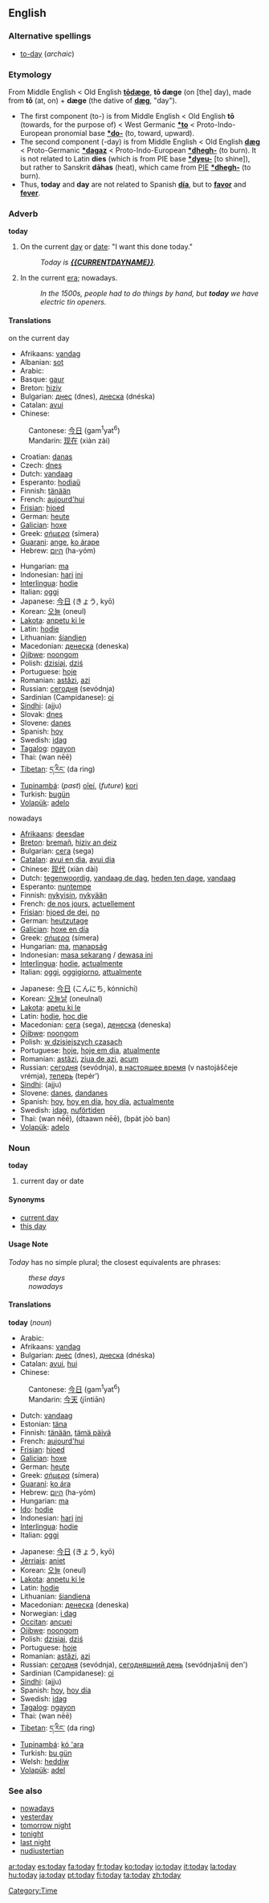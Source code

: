 ==English==

===Alternative spellings===
*[[to-day]] (''archaic'')

===Etymology===
From Middle English < Old English '''[[todæge|tōdæge]]''', '''tō dæge''' (on [the] day), made from '''tō''' (at, on) + '''dæge''' (the dative of '''[[dæg]]''', "day").
*The first component (to-) is from Middle English < Old English '''tō''' (towards, for the purpose of) < West Germanic '''[[*to]]''' < Proto-Indo-European pronomial base '''[[*do-]]''' (to, toward, upward).
*The second component (-day) is from Middle English < Old English '''[[dæg]]''' < Proto-Germanic '''[[*dagaz]]''' < Proto-Indo-European '''[[*dhegh-]]''' (to burn). It is not related to Latin '''dies''' (which is from PIE base '''[[*dyeu-]]''' [to shine]), but rather to Sanskrit '''dāhas''' (heat), which came from [[PIE]] '''[[*dhegh-]]''' (to burn).
*Thus, '''today''' and '''day''' are not related to Spanish '''[[día]]''', but to '''[[favor]]''' and '''[[fever]]'''.
===Adverb===
'''today'''
#On the current [[day]] or [[date]]: "I want this done today."
#: ''Today is '''[[{{CURRENTDAYNAME}}]]'''.''
#In the current [[era]]; nowadays.
#: ''In the 1500s, people had to do things by hand, but '''today''' we have electric tin openers.''

====Translations====
;on the current day
{{top}}
*Afrikaans: [[vandag]]
*Albanian: [[sot]]
*Arabic: {{ARchar|[[اليوم]]}} {{Unicode|(al-yáum)}}
*Basque: [[gaur]]
*Breton: [[hiziv]]
*Bulgarian: [[днес]] (dnes), [[днеска]] (dnéska)
*Catalan: [[avui]]
*Chinese:
:Cantonese: [[今日]] (gam<sup>1</sup>yat<sup>6</sup>)
:Mandarin: [[现在]] (xiàn zài)
*Croatian: [[danas]]
*Czech: [[dnes]]
*Dutch: [[vandaag]]
*Esperanto: [[hodiaŭ]]
*Finnish: [[tänään]]
*French: [[aujourd'hui]]
*[[Frisian]]: [[hjoed]]
*German: [[heute]]
*[[Galician]]: [[hoxe]]
*Greek: [[σήμερα]] (símera)
*[[Guarani]]: [[ange]], [[ko árape]]
*Hebrew: [[היום]] (ha-yóm)
{{mid}}
*Hungarian: [[ma]]
*Indonesian: [[hari]] [[ini]]
*[[Interlingua]]: [[hodie]]
*Italian: [[oggi]]
*Japanese: [[今日]] (きょう, kyō)
*Korean: [[오늘]] (oneul)
*[[Lakota]]: [[anpetu ki le]]
*Latin: [[hodie]]
*Lithuanian: [[šiandien]]
*Macedonian: [[денеска]] (deneska)
*[[Ojibwe]]: [[noongom]]
*Polish: [[dzisiaj]], [[dziś]]
*Portuguese: [[hoje]]
*Romanian: [[astăzi]], [[azi]]
*Russian: [[сегодня]] (sevódnja)
*Sardinian (Campidanese): [[oi]]
*[[Sindhi]]: {{SDchar|[[اَڄُ]]}} (ajju) {{m}}
*Slovak: [[dnes]]
*Slovene: [[danes]]
*Spanish: [[hoy]]
*Swedish: [[i]][[dag]]
*[[Tagalog]]: [[ngayon]]
*Thai: {{THchar|[[วันนี้]]}} (wan nēē)
*[[Tibetan]]: [[ད་རིང་]] (da ring)
*[[Tupinambá]]: (''past'') [[oîeí]], (''future'') [[kori]]
*Turkish: [[bu]][[gün]]
*[[Volapük]]: [[adelo]]
{{bottom}}

;nowadays
{{top}}
*[[Afrikaans]]: [[deesdae]]
*[[Breton]]: [[bremañ]], [[hiziv an deiz]]
*Bulgarian: [[сега]] (sega)
*[[Catalan]]: [[avui en dia]], [[avui dia]]
*Chinese: [[现代]] (xiàn dài)
*Dutch: [[tegenwoordig]], [[vandaag de dag]], [[heden ten dage]], [[vandaag]]
*Esperanto: [[nuntempe]]
*Finnish: [[nykyisin]], [[nykyään]]
*French: [[de nos jours]], [[actuellement]]
*[[Frisian]]: [[hjoed de dei]], [[no#Frisian|no]]
*German: [[heutzutage]]
*[[Galician]]: [[hoxe en día]]
*Greek: [[σήμερα]] (símera)
*Hungarian: [[ma#Hungarian|ma]], [[manapság]]
*Indonesian: [[masa sekarang]] / [[dewasa ini]]
*[[Interlingua]]: [[hodie]], [[actualmente]]
*Italian: [[oggi]], [[oggigiorno]], [[attualmente]]
{{mid}}
*Japanese: [[今日]] (こんにち, kónnichi)
*Korean: [[오늘날]] (oneulnal)
*[[Lakota]]: [[apetu ki le]]
*Latin: [[hodie]], [[hoc die]]
*Macedonian: [[сега]] (sega), [[денеска]] (deneska)
*[[Ojibwe]]: [[noongom]]
*Polish: [[w dzisiejszych czasach]]
*Portuguese: [[hoje]], [[hoje em dia]], [[atualmente]]
*Romanian: [[astăzi]], [[ziua de azi]], [[acum]]
*Russian: [[сегодня]] (sevódnja), [[в настоящее время]] (v nastojáščeje vrémja), [[теперь]] (tepér’)
*[[Sindhi]]: {{SDchar|[[اَڄُ]]}} (ajju) {{m}}
*Slovene: [[danes]], [[dandanes]]
*Spanish: [[hoy]], [[hoy en día]], [[hoy día]], [[actualmente]]
*Swedish: [[idag]], [[nuförtiden]]
*Thai: {{THchar|[[วันนี้]]}} (wan nēē), {{THchar|[[ตอนนี้]]}} (dtaawn nēē), {{THchar|[[ปัจจุบัน]]}} (bpàt jòò ban)
*[[Volapük]]: [[adelo]]
{{bottom}}

===Noun===
'''today'''

# current day or date

====Synonyms====
*[[current day]]
*[[this day]]

====Usage Note====
''Today'' has no simple plural; the closest equivalents are phrases:
: ''these days''
: ''nowadays''

====Translations====
'''today''' (''noun'')
{{top}}
*Arabic: {{ARchar|[[اليوم]]}} {{Unicode|(al-yáum)}}
*Afrikaans: [[vandag]]
*Bulgarian: [[днес]] (dnes), [[днеска]] (dnéska)
*Catalan: [[avui]], [[hui]]
*Chinese:
:Cantonese: [[今日]] (gam<sup>1</sup>yat<sup>6</sup>)
:Mandarin: [[今天]] (jīntiān)
*Dutch: [[vandaag]]
*Estonian: [[täna]]
*Finnish: [[tänään]], [[tämä päivä]]
*French: [[aujourd'hui]]
*[[Frisian]]: [[hjoed]]
*[[Galician]]: [[hoxe]]
*German: [[heute]]
*Greek: [[σήμερα]] (símera)
*[[Guaraní]]: [[ko ára]]
*Hebrew: [[היום]] (ha-yóm)
*Hungarian: [[ma]]
*[[Ido]]: [[hodie]]
*Indonesian: [[hari]] [[ini]]
*[[Interlingua]]: [[hodie]]
*Italian: [[oggi]]
{{mid}}
*Japanese: [[今日]] (きょう, kyō)
*[[Jèrriais]]: [[aniet]]
*Korean: [[오늘]] (oneul)
*[[Lakota]]: [[anpetu ki le]]
*Latin: [[hodie]]
*Lithuanian: [[šiandiena]] {{f}}
*Macedonian: [[денеска]] (deneska)
*Norwegian: [[i dag]]
*[[Occitan]]: [[ancuei]]
*[[Ojibwe]]: [[noongom]]
*Polish: [[dzisiaj]], [[dziś]]
*Portuguese: [[hoje]]
*Romanian: [[astăzi]], [[azi]]
*Russian: [[сегодня]] (sevódnja), [[сегодняшний день]] (sevódnjašnij den') {{m}}
*Sardinian (Campidanese): [[oi]]
*[[Sindhi]]: {{SDchar|[[اَڄُ]]}} (ajju)
*Spanish: [[hoy]], [[hoy día]]
*Swedish: [[idag]] {{c}}
*[[Tagalog]]: [[ngayon]]
*Thai: {{THchar|[[วันนี้]]}} (wan nēē)
*[[Tibetan]]: [[ད་རིང་]] (da ring)
*[[Tupinambá]]: [[kó 'ara]]
*Turkish: [[bu gün]]
*Welsh: [[heddiw]]
*[[Volapük]]: [[adel]]
{{bottom}}


===See also===
*[[nowadays]]
*[[yesterday]]
*[[tomorrow night]]
*[[tonight]]
*[[last night]]
*[[nudiustertian]]

[[Category:Time]]

[[ar:today]]
[[es:today]]
[[fa:today]]
[[fr:today]]
[[ko:today]]
[[io:today]]
[[it:today]]
[[la:today]]
[[hu:today]]
[[ja:today]]
[[pt:today]]
[[fi:today]]
[[ta:today]]
[[zh:today]]